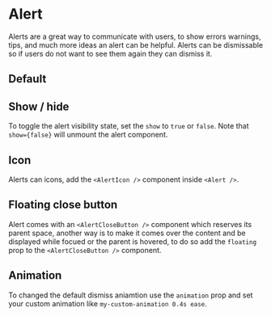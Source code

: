 
# Alert

<p class="component-doc-intro">
  Alerts are a great way to communicate with users, to show errors warnings,
  tips, and much more ideas an alert can be helpful. Alerts can be dismissable
  so if users do not want to see them again they can dismiss it.
</p>
<div class="funky-spacer" />

## Default

<Canvas>
  <Story id="components-alert--default" />
</Canvas>

## Show / hide

To toggle the alert visibility state, set the `show` to `true` or `false`. Note that `show={false}` will unmount the alert component.

<div class="funky-spacer" />

## Icon

Alerts can icons, add the `<AlertIcon />` component inside `<Alert />`.

<Canvas>
  <Story id="components-alert--icon" />
</Canvas>

## Floating close button

Alert comes with an `<AlertCloseButton />` component which reserves its parent space, another way is to make it comes over the content and be displayed while focued or the parent is hovered, to do so add the `floating` prop to the `<AlertCloseButton />` component.

<Canvas>
  <Story id="components-alert--floating-close-button" />
</Canvas>

## Animation

To changed the default dismiss aniamtion use the `animation` prop and set your custom animation like `my-custom-animation 0.4s ease`.

<Canvas>
  <Story id="components-alert--custom-animation" />
</Canvas>
